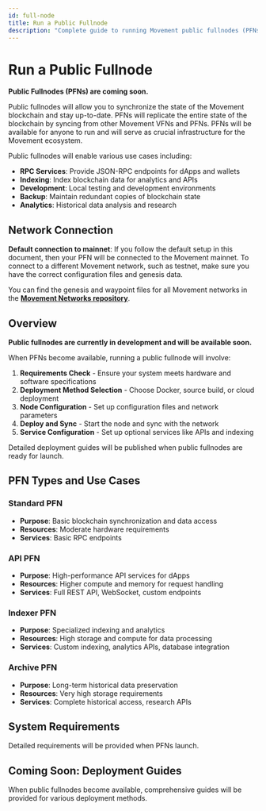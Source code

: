 ```yaml
---
id: full-node
title: Run a Public Fullnode
description: "Complete guide to running Movement public fullnodes (PFNs)"
---
```


# Run a Public Fullnode

**Public Fullnodes (PFNs) are coming soon.**

Public fullnodes will allow you to synchronize the state of the Movement blockchain and stay up-to-date. PFNs will replicate the entire state of the blockchain by syncing from other Movement VFNs and PFNs. PFNs will be available for anyone to run and will serve as crucial infrastructure for the Movement ecosystem.

Public fullnodes will enable various use cases including:

- **RPC Services**: Provide JSON-RPC endpoints for dApps and wallets
- **Indexing**: Index blockchain data for analytics and APIs  
- **Development**: Local testing and development environments
- **Backup**: Maintain redundant copies of blockchain state
- **Analytics**: Historical data analysis and research

## Network Connection

**Default connection to mainnet**: If you follow the default setup in this document, then your PFN will be connected to the Movement mainnet. To connect to a different Movement network, such as testnet, make sure you have the correct configuration files and genesis data.

You can find the genesis and waypoint files for all Movement networks in the **[Movement Networks repository](https://github.com/movementlabsxyz/movement-networks)**.

## Overview

**Public fullnodes are currently in development and will be available soon.**

When PFNs become available, running a public fullnode will involve:

1. **Requirements Check** - Ensure your system meets hardware and software specifications
2. **Deployment Method Selection** - Choose Docker, source build, or cloud deployment
3. **Node Configuration** - Set up configuration files and network parameters
4. **Deploy and Sync** - Start the node and sync with the network
5. **Service Configuration** - Set up optional services like APIs and indexing

Detailed deployment guides will be published when public fullnodes are ready for launch.

## PFN Types and Use Cases

### Standard PFN
- **Purpose**: Basic blockchain synchronization and data access
- **Resources**: Moderate hardware requirements
- **Services**: Basic RPC endpoints

### API PFN  
- **Purpose**: High-performance API services for dApps
- **Resources**: Higher compute and memory for request handling
- **Services**: Full REST API, WebSocket, custom endpoints

### Indexer PFN
- **Purpose**: Specialized indexing and analytics
- **Resources**: High storage and compute for data processing
- **Services**: Custom indexing, analytics APIs, database integration

### Archive PFN
- **Purpose**: Long-term historical data preservation
- **Resources**: Very high storage requirements
- **Services**: Complete historical access, research APIs

## System Requirements

Detailed requirements will be provided when PFNs launch.

## Coming Soon: Deployment Guides

When public fullnodes become available, comprehensive guides will be provided for various deployment methods.